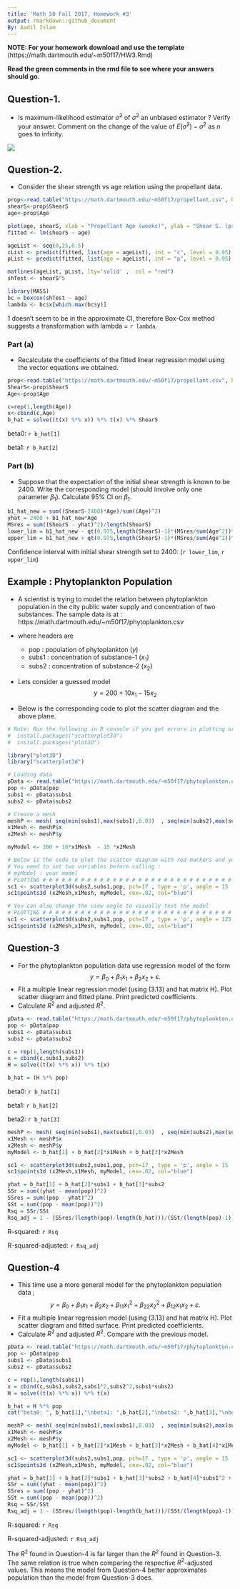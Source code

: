 ```yaml
---
title: 'Math 50 Fall 2017, Homework #3'
output: rmarkdown::github_document
By: Aadil Islam
---
```


__NOTE: For your homework download and use the template__ (https://math.dartmouth.edu/~m50f17/HW3.Rmd)

__Read the green comments in the rmd file to see where your answers should go.__

## Question-1. 

- Is maximum-likelihood estimator $\tilde{\sigma}^2$ of $\sigma^2$ an unbiased estimator ? Verify your answer. Comment on the change of the value of $E(\tilde{\sigma}^2) - {\sigma}^2$ as $n$ goes to infinity.  

![](./README_files/Q1.png)

## Question-2. 

- Consider the shear strength vs age relation using the propellant data. 

```r
prop<-read.table("https://math.dartmouth.edu/~m50f17/propellant.csv", header=T, sep=",")
shearS<-prop$ShearS
age<-prop$Age

plot(age, shearS, xlab = "Propellant Age (weeks)", ylab = "Shear S. (psi)", main = "Rocket Propellant")
fitted <- lm(shearS ~ age)

ageList <- seq(0,25,0.5)
cList <- predict(fitted, list(age = ageList), int = "c", level = 0.95)
pList <- predict(fitted, list(age = ageList), int = "p", level = 0.95)

matlines(ageList, pList, lty='solid' ,  col = "red")
shTest <- shearS^5 

library(MASS)
bc = boxcox(shTest ~ age)
lambda <- bc$x[which.max(bc$y)]
```

1 doesn't seem to be in the approximate CI, therefore Box-Cox 
method suggests a transformation with lambda = `r lambda`.

### Part (a) 
- Recalculate the coefficients of the fitted linear regression model using the vector equations we obtained. 

```r
prop<-read.table("https://math.dartmouth.edu/~m50f17/propellant.csv", header=T, sep=",")
ShearS<-prop$ShearS
Age<-prop$Age

c=rep(1,length(Age))
x<-cbind(c,Age)
b_hat = solve((t(x) %*% x)) %*% t(x) %*% ShearS
```

beta0: `r b_hat[1]`

beta1: `r b_hat[2]`

### Part (b) 
- Suppose that the expectation of the initial shear strength is known to be 2400. 
Write the corresponding model (should involve only one parameter $\beta_1$). 
Calculate 95% CI on  $\beta_1$. 

```r
b1_hat_new = sum((ShearS-2400)*Age)/sum((Age)^2)
yhat = 2400 + b1_hat_new*Age
MSres = sum((ShearS - yhat)^2)/length(ShearS)
lower_lim = b1_hat_new - qt(0.975,length(ShearS)-1)*(MSres/sum(Age^2))^0.5
upper_lim = b1_hat_new + qt(0.975,length(ShearS)-1)*(MSres/sum(Age^2))^0.5
```

Confidence interval with initial shear strength set to 2400: (`r lower_lim`, `r upper_lim`)

## Example : Phytoplankton Population

- A scientist is trying to model the relation between phytoplankton population 
in the city public water supply and concentration of two substances. 
The sample data is at : 
https://math.dartmouth.edu/~m50f17/phytoplankton.csv

- where headers are 

  - pop : population of phytoplankton ($y$)
  - subs1 : concentration of substance-1  ($x_1$) 
  - subs2 : concentration of substance-2  ($x_2$)

- Lets consider a guessed model  
$$ y = 200 + 10x_1 -15x_2 $$
- Below is the corresponding code to plot the scatter diagram and the above plane. 

```r

# Note: Run the following in R console if you get errors in plotting or library loading : 
#  install.packages("scatterplot3d") 
#  install.packages("plot3D") 

library("plot3D")
library("scatterplot3d")

# Loading data 
pData <- read.table("https://math.dartmouth.edu/~m50f17/phytoplankton.csv", header=T, sep=",")
pop <- pData$pop
subs1 <- pData$subs1
subs2 <- pData$subs2

# Create a mesh
meshP <- mesh( seq(min(subs1),max(subs1),0.03)  , seq(min(subs2),max(subs2),0.03) )
x1Mesh <- meshP$x 
x2Mesh <- meshP$y 

myModel <- 200 + 10*x1Mesh  - 15 *x2Mesh   

# Below is the code to plot the scatter diagram with red markers and your model
# You need to set two variables before calling : 
# myModel : your model  
# PLOTTING # # # # # # # # # # # # # # # # # # # # # # # # # # # # # # # # #
sc1 <- scatterplot3d(subs2,subs1,pop, pch=17 , type = 'p', angle = 15 , highlight.3d = T ) 
sc1$points3d (x2Mesh,x1Mesh, myModel, cex=.02, col="blue")


```


```r
# You can also change the view angle to visually test the model 
# PLOTTING # # # # # # # # # # # # # # # # # # # # # # # # # # # # # # # # #
sc1 <- scatterplot3d(subs2,subs1,pop, pch=17 , type = 'p', angle = 125 , highlight.3d = T ) 
sc1$points3d (x2Mesh,x1Mesh, myModel, cex=.02, col="blue")

```

## Question-3

- For the phytoplankton population data use regression model of the form 
$$ y = \beta_0 + \beta_1 x_1 + \beta_2 x_2 + \varepsilon . $$
- Fit a multiple linear regression model (using (3.13) and hat matrix H). Plot scatter diagram and fitted plane.  Print predicted coefficients. 
- Calculate $R^2$ and adjusted $R^2$.

```r
pData <- read.table("https://math.dartmouth.edu/~m50f17/phytoplankton.csv", header=T, sep=",")
pop <- pData$pop
subs1 <- pData$subs1
subs2 <- pData$subs2

c = rep(1,length(subs1))
x = cbind(c,subs1,subs2)
H = solve((t(x) %*% x)) %*% t(x)

b_hat = (H %*% pop)
```

beta0: `r b_hat[1]`

beta1: `r b_hat[2]`

beta2: `r b_hat[3]`

```r
meshP <- mesh( seq(min(subs1),max(subs1),0.03)  , seq(min(subs2),max(subs2),0.03) )
x1Mesh <- meshP$x 
x2Mesh <- meshP$y 
myModel <- b_hat[1] + b_hat[2]*x1Mesh + b_hat[3]*x2Mesh

sc1 <- scatterplot3d(subs2,subs1,pop, pch=17 , type = 'p', angle = 15 , highlight.3d = T ) 
sc1$points3d (x2Mesh,x1Mesh, myModel, cex=.02, col="blue")

yhat = b_hat[1] + b_hat[2]*subs1 + b_hat[3]*subs2
SSr = sum((yhat - mean(pop))^2)
SSres = sum((pop - yhat)^2)
SSt = sum((pop - mean(pop))^2)
Rsq = SSr/SSt
Rsq_adj = 1 - (SSres/(length(pop)-length(b_hat)))/(SSt/(length(pop)-1))
```

R-squared: `r Rsq`

R-squared-adjusted: `r Rsq_adj`

## Question-4

- This time use a more general model for the phytoplankton population data ;  
$$ y = \beta_0 + \beta_1 x_1 + \beta_2 x_2 + \beta_{11} x_{1}^2 + \beta_{22} x_2^2 + \beta_{12} x_1 x_2 + \varepsilon. $$ 
- Fit a multiple linear regression model (using (3.13) and hat matrix H). Plot scatter diagram and fitted surface. Print predicted coefficients. 
- Calculate $R^2$ and adjusted $R^2$. Compare with the previous model.

```r
pData <- read.table("https://math.dartmouth.edu/~m50f17/phytoplankton.csv", header=T, sep=",")
pop <- pData$pop
subs1 <- pData$subs1
subs2 <- pData$subs2

c = rep(1,length(subs1))
x = cbind(c,subs1,subs2,subs1^2,subs2^2,subs1*subs2)
H = solve((t(x) %*% x)) %*% t(x)

b_hat = H %*% pop
cat("beta0: ", b_hat[1],"\nbeta1: ",b_hat[2],"\nbeta2: ",b_hat[3],"\nbeta3: ",b_hat[4],"\nbeta4: " ,b_hat[5],"\nbeta5: " ,b_hat[6],"\n")

meshP <- mesh( seq(min(subs1),max(subs1),0.03)  , seq(min(subs2),max(subs2),0.03) )
x1Mesh <- meshP$x
x2Mesh <- meshP$y
myModel <- b_hat[1] + b_hat[2]*x1Mesh + b_hat[3]*x2Mesh + b_hat[4]*x1Mesh^2 + b_hat[5]*x2Mesh^2 + b_hat[6]*x1Mesh*x2Mesh

sc1 <- scatterplot3d(subs2,subs1,pop, pch=17 , type = 'p', angle = 15 , highlight.3d = T ) 
sc1$points3d (x2Mesh,x1Mesh, myModel, cex=.02, col="blue")

yhat = b_hat[1] + b_hat[2]*subs1 + b_hat[3]*subs2 + b_hat[4]*subs1^2 + b_hat[5]*subs2^2 + b_hat[6]*subs1*subs2
SSr = sum((yhat - mean(pop))^2)
SSres = sum((pop - yhat)^2)
SSt = sum((pop - mean(pop))^2)
Rsq = SSr/SSt
Rsq_adj = 1 - (SSres/(length(pop)-length(b_hat)))/(SSt/(length(pop)-1))
```

R-squared: `r Rsq`

R-squared-adjusted: `r Rsq_adj`

The $R^2$ found in Question-4 is far larger than the $R^2$ found in Question-3. The same relation is true when comparing the respective $R^2$-adjusted values. This means the model from Question-4 better approximates population than the model from Question-3 does.